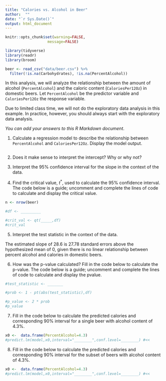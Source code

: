 ```yaml
---
title: "Calories vs. Alcohol in Beer"
author:  ""
date: "`r Sys.Date()`"
output: html_document
---
```


```r
knitr::opts_chunk$set(warning=FALSE,
                   message=FALSE)
```

```r
library(tidyverse)
library(readr)
library(broom)
```

```r
beer <- read_csv("data/beer.csv") %>%
  filter(!is.na(Carbohydrates), !is.na(PercentAlcohol))
```

In this analysis, we will analyze the relationship between the amount of alcohol (`PercentAlcohol`) and the caloric content (`CaloriesPer12Oz`) in domestic beers. Let `PercentAlcohol` be the predictor variable and `CaloriesPer12Oz` the response variable. 

Due to limited class time, we will not do the exploratory data analysis in this example. In practice, however, you should always start with the exploratory data analysis.

*You can add your answers to this R Markdown document*.

1. Calculate a regression model to describe the relationship between `PercentAlcohol` and `CaloriesPer12Oz`. Display the model output. 

```r

```

2. Does it make sense to interpret the intercept? Why or why not?


3. Interpret the 95% confidence interval for the slope in the context of the data. 


4. Find the critical value, $t^*$, used to calculate the 95% confidence interval. The code below is a guide; uncomment and complete the lines of code to calculate and display the critical value.

```r
n <- nrow(beer)

#df <- _________  

#crit_val <- qt(_____,df)
#crit_val
```

5. Interpret the test statistic in the context of the data. 

The estimated slope of 28.6 is 27.78 standard errors above the hypothesized mean of 0, given there is no linear relationship between percent alcohol and calories in domestic beers.




6. How was the p-value calculated? Fill in the code below to calculate the p-value. The code below is a guide; uncomment and complete the lines of code to calculate and display the pvalue.

```r
#test_statistic <- _______

#prob <- 1 - pt(abs(test_statistic),df)

#p_value <- 2 * prob
#p_value
```

7. Fill in the code below to calculate the predicted calories and corresponding 90% interval for a single beer with alcohol content of 4.3%. 

```r
x0 <-  data.frame(PercentAlcohol=4.3)
#predict.lm(model,x0,interval="________",conf.level=________) #<<
```


8. Fill in the code below to calculate the predicted calories and corresponding 90% interval for the subset of beers with alcohol content of 4.3%. 

```r
x0 <-  data.frame(PercentAlcohol=4.3)
#predict.lm(model,x0,interval="________",conf.level=________) #<<
```